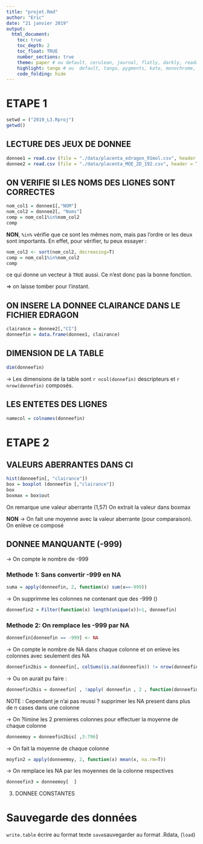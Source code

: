 ```yaml
---
title: "projet.Rmd"
author: "Eric"
date: "21 janvier 2019"
output:
  html_document:
    toc: true
    toc_depth: 2
    toc_float: TRUE
    number_sections: true
    theme: paper # ou default, cerulean, journal, flatly, darkly, readable, spacelab, united, cosmo, lumen, paper, sandstone, simplex, and yeti
    highlight: tango # ou  default, tango, pygments, kate, monochrome, espresso, zenburn, haddock, and textmate
    code_folding: hide
---
```


# ETAPE 1

```r
setwd = ("2019_L3.Rproj")
getwd()
```

## LECTURE DES JEUX DE DONNEE

```r
donnee1 = read.csv (file = "./data/placenta_edragon_91mol.csv", header = T, sep = ";", dec = ".")
donnee2 = read.csv (file = "./data/placenta_MOE_2D_192.csv", header = T, dec = ".", sep =";")
```

## ON VERIFIE SI LES NOMS DES LIGNES SONT CORRECTES

```r
nom_col1 = donnee1[,"NOM"]
nom_col2 = donnee2[, "Noms"]
comp = nom_col1%in%nom_col2
comp
```
**NON**,  `%in%` vérifie que ce sont les mêmes nom, mais pas l'ordre or les deux sont importants. En effet, pour vérifier, tu peux essayer :

```r
nom_col2 <- sort(nom_col2, decreasing=T)
comp = nom_col1%in%nom_col2
comp
```

ce qui donne un vecteur à `TRUE` aussi. Ce n'est donc pas la bonne fonction.

=> on laisse tomber pour l'instant.


## ON INSERE LA DONNEE CLAIRANCE DANS LE FICHIER EDRAGON
```r
clairance = donnee2[,"CI"]
donneefin = data.frame(donnee1, clairance)
```


## DIMENSION DE LA TABLE
```r
dim(donneefin)
```
-> Les dimensions de la table sont `r ncol(donnefin)` descripteurs et `r nrow(donnefin)` composés.


## LES ENTETES DES LIGNES
```r
namecol = colnames(donneefin)
```





# ETAPE 2

## VALEURS ABERRANTES DANS CI

```r
hist(donneefin[, "clairance"])
box = boxplot (donneefin [,"clairance"])
box
boxmax = box$out
```

On remarque une valeur aberrante (1,57)
On extrait la valeur dans boxmax

**NON** -> On fait une moyenne avec la valeur aberrante (pour comparaison).
On enlève ce composé



## DONNEE MANQUANTE (-999)

-> On compte le nombre de -999

### Methode 1: Sans convertir -999 en NA

```r
suma = apply(donneefin, 2, function(x) sum(x==-999))
```

-> On supprimme les colonnes ne contenant que des -999 ()

```r
donneefin2 = Filter(function(x) length(unique(x))>1, donneefin)
```



### Methode 2: On remplace les -999 par NA

```r
donneefin[donneefin == -999] <- NA
```


-> On compte le nombre de NA dans chaque colonne et on enleve les colonnes avec seulement des NA

```r
donneefin2bis = donneefin[, colSums(is.na(donneefin)) != nrow(donneefin)]
```

-> Ou on aurait pu faire : 

```r
donneefin2bis = donneefin[ , !apply( donneefin , 2 , function(donneefin)       all(is.na(donneefin)))]
```


NOTE : Cependant je n'ai pas reussi ? supprimer les NA present dans plus de n cases dans une colonne


-> On ?limine les 2 premieres colonnes pour effectuer la moyenne de chaque colonne

```r
donneemoy = donneefin2bis[ ,3:796]
```

-> On fait la moyenne de chaque colonne

```r
moyfin2 = apply(donneemoy, 2, function(x) mean(x, na.rm=T))
```

-> On remplace les NA par les moyennes de la colonne respectives

```r
donneefin3 = donneemoy[  ]
```


3) DONNEE CONSTANTES


# Sauvegarde des données
`write.table` écrire au format texte
`save`sauvegarder au format .Rdata, (`load`)

